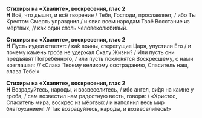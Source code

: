 **Стихиры на «Хвалите», воскресения, глас 2**  
**Н** Всё, что дышит, и всё творение / Тебя, Господи, прославляет, / ибо Ты Крестом Смерть упразднил / и явил всем народам Твоё Восстание из мёртвых, // как один столь человеколюбивый.

**Стихиры на «Хвалите», воскресения, глас 2**  
**Н** Пусть иудеи ответят: / ка́к воины, стерегущие Царя, упустили Его / и почему камень гроба не удержал Скалу Жизни? / Или пусть они предъявят Погребённого, / или пусть покло́нятся Воскресшему, с нами возглашая: // «Слава Твоему великому состраданию, Спаситель наш, слава Тебе!»

**Стихиры на «Хвалите», воскресения, глас 2**  
**Н** Возрадуйтесь, народы, и возвеселитесь, / ибо ангел, си́дя на камне у гроба, / сам возвестил нам радостную весть, говоря: / «Христос, Спаситель мира, воскрес из мёртвых / и наполнил весь мир благоуханием! // Так возрадуйтесь, народы, и возвесели́тесь!»
